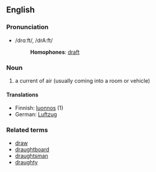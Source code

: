 ==English==
===Pronunciation===
*/drɑːft/, /drA:ft/
*:'''Homophones''': [[draft]]
===Noun===

#a current of air (usually coming into a room or vehicle)

====Translations====

*Finnish: [[luonnos]] (1)
*German: [[Luftzug]]


===Related terms===
*[[draw]]
*[[draughtboard]]
*[[draughtsman]]
*[[draughty]]